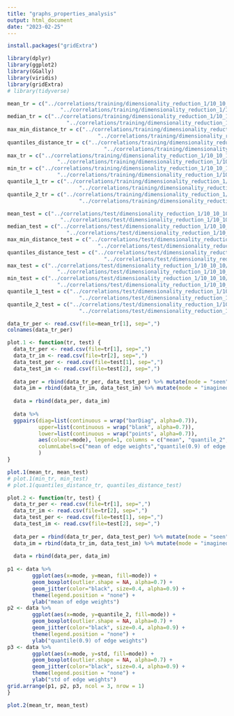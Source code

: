 ```yaml
---
title: "graphs_properties_analysis"
output: html_document
date: "2023-02-25"
---
```


```r
install.packages("gridExtra")
```

```r
library(dplyr)
library(ggplot2)
library(GGally)
library(viridis)
library(gridExtra)
# library(tidyverse)

```

```r
mean_tr = c("../correlations/training/dimensionality_reduction_1/10_10_10/synolitic_method_1/features/perception/mean.txt",
                 "../correlations/training/dimensionality_reduction_1/10_10_10/synolitic_method_1/features/imagery/mean.txt")
median_tr = c("../correlations/training/dimensionality_reduction_1/10_10_10/synolitic_method_1/features/perception/median.txt",
                   "../correlations/training/dimensionality_reduction_1/10_10_10/synolitic_method_1/features/imagery/median.txt")
max_min_distance_tr = c("../correlations/training/dimensionality_reduction_1/10_10_10/synolitic_method_1/features/perception/max_min_distance.txt",
                             "../correlations/training/dimensionality_reduction_1/10_10_10/synolitic_method_1/features/imagery/max_min_distance.txt")
quantiles_distance_tr = c("../correlations/training/dimensionality_reduction_1/10_10_10/synolitic_method_1/features/perception/quantiles_distance.txt",
                               "../correlations/training/dimensionality_reduction_1/10_10_10/synolitic_method_1/features/imagery/quantiles_distance.txt")
max_tr = c("../correlations/training/dimensionality_reduction_1/10_10_10/synolitic_method_1/features/perception/max.txt",
                "../correlations/training/dimensionality_reduction_1/10_10_10/synolitic_method_1/features/imagery/max.txt")
min_tr = c("../correlations/training/dimensionality_reduction_1/10_10_10/synolitic_method_1/features/perception/min.txt",
                "../correlations/training/dimensionality_reduction_1/10_10_10/synolitic_method_1/features/imagery/min.txt")
quantile_1_tr = c("../correlations/training/dimensionality_reduction_1/10_10_10/synolitic_method_1/features/perception/quantile_1.txt",
                       "../correlations/training/dimensionality_reduction_1/10_10_10/synolitic_method_1/features/imagery/quantile_1.txt")
quantile_2_tr = c("../correlations/training/dimensionality_reduction_1/10_10_10/synolitic_method_1/features/perception/quantile_2.txt",
                       "../correlations/training/dimensionality_reduction_1/10_10_10/synolitic_method_1/features/imagery/quantile_2.txt")

mean_test = c("../correlations/test/dimensionality_reduction_1/10_10_10/synolitic_method_1/features/perception/mean.txt",
                 "../correlations/test/dimensionality_reduction_1/10_10_10/synolitic_method_1/features/imagery/mean.txt")
median_test = c("../correlations/test/dimensionality_reduction_1/10_10_10/synolitic_method_1/features/perception/median.txt",
                   "../correlations/test/dimensionality_reduction_1/10_10_10/synolitic_method_1/features/imagery/median.txt")
max_min_distance_test = c("../correlations/test/dimensionality_reduction_1/10_10_10/synolitic_method_1/features/perception/max_min_distance.txt",
                             "../correlations/test/dimensionality_reduction_1/10_10_10/synolitic_method_1/features/imagery/max_min_distance.txt")
quantiles_distance_test = c("../correlations/test/dimensionality_reduction_1/10_10_10/synolitic_method_1/features/perception/quantiles_distance.txt",
                               "../correlations/test/dimensionality_reduction_1/10_10_10/synolitic_method_1/features/imagery/quantiles_distance.txt")
max_test = c("../correlations/test/dimensionality_reduction_1/10_10_10/synolitic_method_1/features/perception/max.txt",
                "../correlations/test/dimensionality_reduction_1/10_10_10/synolitic_method_1/features/imagery/max.txt")
min_test = c("../correlations/test/dimensionality_reduction_1/10_10_10/synolitic_method_1/features/perception/min.txt",
                "../correlations/test/dimensionality_reduction_1/10_10_10/synolitic_method_1/features/imagery/min.txt")
quantile_1_test = c("../correlations/test/dimensionality_reduction_1/10_10_10/synolitic_method_1/features/perception/quantile_1.txt",
                       "../correlations/test/dimensionality_reduction_1/10_10_10/synolitic_method_1/features/imagery/quantile_1.txt")
quantile_2_test = c("../correlations/test/dimensionality_reduction_1/10_10_10/synolitic_method_1/features/perception/quantile_2.txt",
                       "../correlations/test/dimensionality_reduction_1/10_10_10/synolitic_method_1/features/imagery/quantile_2.txt")
```

```r
data_tr_per <- read.csv(file=mean_tr[1], sep=",")
colnames(data_tr_per)
```

```r
plot.1 <- function(tr, test) {
  data_tr_per <- read.csv(file=tr[1], sep=",")
  data_tr_im <- read.csv(file=tr[2], sep=",")
  data_test_per <- read.csv(file=test[1], sep=",")
  data_test_im <- read.csv(file=test[2], sep=",")
  
  data_per = rbind(data_tr_per, data_test_per) %>% mutate(mode = "seen")
  data_im = rbind(data_tr_im, data_test_im) %>% mutate(mode = "imagined")
  
  data = rbind(data_per, data_im)
  
  data %>%
  ggpairs(diag=list(continuous = wrap("barDiag", alpha=0.7)), 
          upper=list(continuous = wrap("blank", alpha=0.7)),
          lower=list(continuous = wrap("points", alpha=0.7)),
          aes(colour=mode), legend=1, columns = c("mean", "quantile_2", "std"), 
          columnLabels=c("mean of edge weights","quantile(0.9) of edge weights","std of edge weights")
          )
}
```


```r
plot.1(mean_tr, mean_test)
# plot.1(min_tr, min_test)
# plot.1(quantiles_distance_tr, quantiles_distance_test)
```

```r
plot.2 <- function(tr, test) {
  data_tr_per <- read.csv(file=tr[1], sep=",")
  data_tr_im <- read.csv(file=tr[2], sep=",")
  data_test_per <- read.csv(file=test[1], sep=",")
  data_test_im <- read.csv(file=test[2], sep=",")
  
  data_per = rbind(data_tr_per, data_test_per) %>% mutate(mode = "seen")
  data_im = rbind(data_tr_im, data_test_im) %>% mutate(mode = "imagined")
  
  data = rbind(data_per, data_im)
  
p1 <- data %>%
        ggplot(aes(x=mode, y=mean, fill=mode)) +
        geom_boxplot(outlier.shape = NA, alpha=0.7) + 
        geom_jitter(color="black", size=0.4, alpha=0.9) + 
        theme(legend.position = "none") +
        ylab("mean of edge weights")
p2 <- data %>%
        ggplot(aes(x=mode, y=quantile_2, fill=mode)) +
        geom_boxplot(outlier.shape = NA, alpha=0.7) + 
        geom_jitter(color="black", size=0.4, alpha=0.9) + 
        theme(legend.position = "none") +
        ylab("quantile(0.9) of edge weights")
p3 <- data %>%
        ggplot(aes(x=mode, y=std, fill=mode)) +
        geom_boxplot(outlier.shape = NA, alpha=0.7) + 
        geom_jitter(color="black", size=0.4, alpha=0.9) + 
        theme(legend.position = "none") +
        ylab("std of edge weights")
grid.arrange(p1, p2, p3, ncol = 3, nrow = 1)
}
```


```r
plot.2(mean_tr, mean_test)
```





